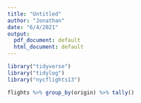```yaml
---
title: "Untitled"
author: "Jonathan"
date: "6/4/2021"
output:
  pdf_document: default
  html_document: default
---
```


```r
library("tidyverse")
library("tidylog")
library("nycflights13")
```

```r
flights %>% group_by(origin) %>% tally()
```

